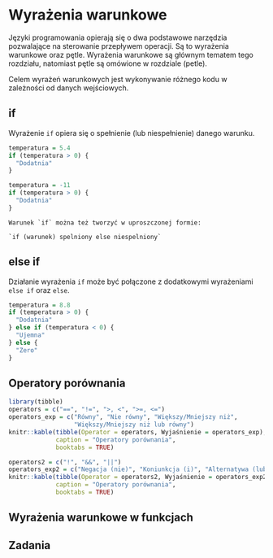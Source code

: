 # Wyrażenia warunkowe {#warunki}

Języki programowania opierają się o dwa podstawowe narzędzia pozwalające na sterowanie przepływem operacji.
Są to wyrażenia warunkowe oraz pętle.
Wyrażenia warunkowe są głównym tematem tego rozdziału, natomiast pętle są omówione w rozdziale \ref(petle).

Celem wyrażeń warunkowych jest wykonywanie różnego kodu w zależności od danych wejściowych.

## if

Wyrażenie `if` opiera się o spełnienie (lub niespełnienie) danego warunku.

```r
temperatura = 5.4
if (temperatura > 0) {
  "Dodatnia"
}
```

```r
temperatura = -11
if (temperatura > 0) {
  "Dodatnia"
}
```

```block2
Warunek `if` można też tworzyć w uproszczonej formie:

`if (warunek) spelniony else niespelniony`
```

## else if

Działanie wyrażenia `if` może być połączone z dodatkowymi wyrażeniami `else if` oraz `else`.

```r
temperatura = 8.8
if (temperatura > 0) {
  "Dodatnia"
} else if (temperatura < 0) {
  "Ujemna"
} else {
  "Zero"
}
```

<!-- explain -->

## Operatory porównania

```r
library(tibble)
operators = c("==", "!=", ">, <", ">=, <=")
operators_exp = c("Równy", "Nie równy", "Większy/Mniejszy niż",
                  "Większy/Mniejszy niż lub równy")
knitr::kable(tibble(Operator = operators, Wyjaśnienie = operators_exp), 
             caption = "Operatory porównania",
             booktabs = TRUE)
```

```r
operators2 = c("!", "&&", "||")
operators_exp2 = c("Negacja (nie)", "Koniunkcja (i)", "Alternatywa (lub)")
knitr::kable(tibble(Operator = operators2, Wyjaśnienie = operators_exp2), 
             caption = "Operatory porównania",
             booktabs = TRUE)
```

<!-- block about & and | -->
<!-- https://stackoverflow.com/questions/6558921/boolean-operators-and -->

## Wyrażenia warunkowe w funkcjach


## Zadania
